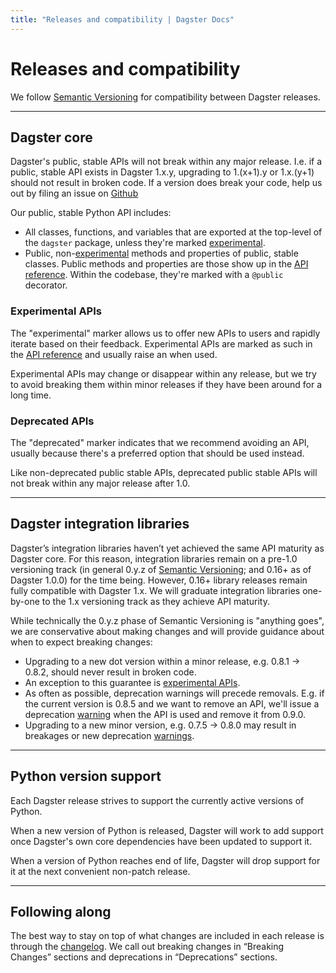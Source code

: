 ```yaml
---
title: "Releases and compatibility | Dagster Docs"
---
```


# Releases and compatibility

We follow [Semantic Versioning](https://semver.org/) for compatibility between Dagster releases.

---

## Dagster core

Dagster's public, stable APIs will not break within any major release. I.e. if a public, stable API exists in Dagster 1.x.y, upgrading to 1.(x+1).y or 1.x.(y+1) should not result in broken code. If a version does break your code, help us out by filing an issue on [Github](https://github.com/dagster-io/dagster/issues)

Our public, stable Python API includes:

- All classes, functions, and variables that are exported at the top-level of the `dagster` package, unless they're marked [experimental](#experimental-apis).
- Public, non-[experimental](#experimental-apis) methods and properties of public, stable classes. Public methods and properties are those show up in the [API reference](/\_apidocs). Within the codebase, they're marked with a `@public` decorator.

### Experimental APIs

The "experimental" marker allows us to offer new APIs to users and rapidly iterate based on their feedback. Experimental APIs are marked as such in the [API reference](/\_apidocs) and usually raise an <PyObject object="ExperimentalWarning" /> when used.

Experimental APIs may change or disappear within any release, but we try to avoid breaking them within minor releases if they have been around for a long time.

### Deprecated APIs

The "deprecated" marker indicates that we recommend avoiding an API, usually because there's a preferred option that should be used instead.

Like non-deprecated public stable APIs, deprecated public stable APIs will not break within any major release after 1.0.

---

## Dagster integration libraries

Dagster’s integration libraries haven’t yet achieved the same API maturity as Dagster core. For this reason, integration libraries remain on a pre-1.0 versioning track (in general 0.y.z of [Semantic Versioning](https://semver.org/); and 0.16+ as of Dagster 1.0.0) for the time being. However, 0.16+ library releases remain fully compatible with Dagster 1.x. We will graduate integration libraries one-by-one to the 1.x versioning track as they achieve API maturity.

While technically the 0.y.z phase of Semantic Versioning is "anything goes", we are conservative about making changes and will provide guidance about when to expect breaking changes:

- Upgrading to a new dot version within a minor release, e.g. 0.8.1 → 0.8.2, should never result in broken code.
- An exception to this guarantee is [experimental APIs](#experimental-apis).
- As often as possible, deprecation warnings will precede removals. E.g. if the current version is 0.8.5 and we want to remove an API, we'll issue a deprecation [warning](https://docs.python.org/3/library/warnings.html) when the API is used and remove it from 0.9.0.
- Upgrading to a new minor version, e.g. 0.7.5 → 0.8.0 may result in breakages or new deprecation [warnings](https://docs.python.org/3/library/warnings.html).

---

## Python version support

Each Dagster release strives to support the currently active versions of Python.

When a new version of Python is released, Dagster will work to add support once Dagster's own core dependencies have been updated to support it.

When a version of Python reaches end of life, Dagster will drop support for it at the next convenient non-patch release.

---

## Following along

The best way to stay on top of what changes are included in each release is through the [changelog](https://github.com/dagster-io/dagster/blob/master/CHANGES.md). We call out breaking changes in “Breaking Changes” sections and deprecations in “Deprecations” sections.
